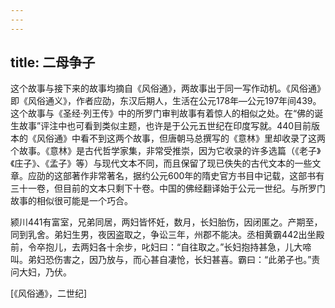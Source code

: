 ```yaml
---
---
---
```

title: 二母争子
---




这个故事与接下来的故事均摘自《风俗通》，两故事出于同一写作动机。《风俗通》即《风俗通义》，作者应劭，东汉后期人，生活在公元178年—公元197年间439。这个故事与《圣经·列王传》中的所罗门审判故事有着惊人的相似之处。在“佛的诞生故事”评注中也可看到类似主题，也许是于公元五世纪在印度写就。440目前版本的《风俗通》中看不到这两个故事，但唐朝马总撰写的《意林》里却收录了这两个故事。《意林》是古代哲学家集，非常受推崇，因为它收录的许多选篇（《老子》《庄子》、《孟子》等）与现代文本不同，而且保留了现已佚失的古代文本的一些文章。应劭的这部著作非常著名，据约公元600年的隋史官方书目中记载，这部书有三十一卷，但目前的文本只剩下十卷。中国的佛经翻译始于公元一世纪。与所罗门故事的相似很可能是一个巧合。

颍川441有富室，兄弟同居，两妇皆怀妊，数月，长妇胎伤，因闭匿之。产期至，同到乳舍。弟妇生男，夜因盗取之，争讼三年，州郡不能决。丞相黄霸442出坐殿前，令卒抱儿，去两妇各十余步，叱妇曰：“自往取之。”长妇抱持甚急，儿大啼叫。弟妇恐伤害之，因乃放与，而心甚自凄怆，长妇甚喜。霸曰：“此弟子也。”责问大妇，乃伏。

[《风俗通》，二世纪]